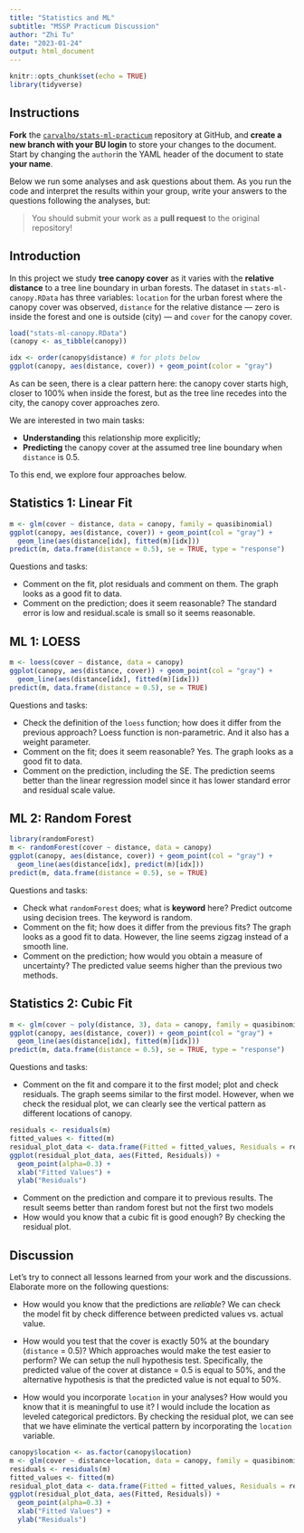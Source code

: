 ```yaml
---
title: "Statistics and ML"
subtitle: "MSSP Practicum Discussion"
author: "Zhi Tu"
date: "2023-01-24"
output: html_document
---
```


```r
knitr::opts_chunk$set(echo = TRUE)
library(tidyverse)

```

## Instructions 

**Fork** the [`carvalho/stats-ml-practicum`](https://github.com/carvalho/stats-ml-practicum) repository at GitHub, and
**create a new branch with your BU login** to store your changes to the document.
Start by changing the `author`in the YAML header of the document to state **your name**.

Below we run some analyses and ask questions about them. As you run the code and
interpret the results within your group, write your answers to the questions following the analyses, but:

> You should submit your work as a **pull request** to the original repository!


## Introduction

In this project we study **tree canopy cover** as it varies with the
**relative distance** to a tree line boundary in urban forests. The dataset in
`stats-ml-canopy.RData` has three variables: `location` for the urban forest
where the canopy cover was observed, `distance` for the relative distance &mdash;
zero is inside the forest and one is outside (city) &mdash; and `cover` for the
canopy cover.

```r
load("stats-ml-canopy.RData")
(canopy <- as_tibble(canopy))

idx <- order(canopy$distance) # for plots below
ggplot(canopy, aes(distance, cover)) + geom_point(color = "gray")
```

As can be seen, there is a clear pattern here: the canopy cover starts high,
closer to 100% when inside the forest, but as the tree line recedes into the
city, the canopy cover approaches zero.

We are interested in two main tasks:

- **Understanding** this relationship more explicitly;
- **Predicting** the canopy cover at the assumed tree line boundary when
`distance` is 0.5.

To this end, we explore four approaches below.

## Statistics 1: Linear Fit

```r
m <- glm(cover ~ distance, data = canopy, family = quasibinomial)
ggplot(canopy, aes(distance, cover)) + geom_point(col = "gray") +
  geom_line(aes(distance[idx], fitted(m)[idx]))
predict(m, data.frame(distance = 0.5), se = TRUE, type = "response")
```

Questions and tasks:

- Comment on the fit, plot residuals and comment on them.
The graph looks as a good fit to data.
- Comment on the prediction; does it seem reasonable?
The standard error is low and residual.scale is small so it seems reasonable.

## ML 1: LOESS

```r
m <- loess(cover ~ distance, data = canopy)
ggplot(canopy, aes(distance, cover)) + geom_point(col = "gray") +
  geom_line(aes(distance[idx], fitted(m)[idx]))
predict(m, data.frame(distance = 0.5), se = TRUE)
```

Questions and tasks:

- Check the definition of the `loess` function; how does it differ from the previous approach?
Loess function is non-parametric. And it also has a weight parameter.
- Comment on the fit; does it seem reasonable?
Yes. The graph looks as a good fit to data.
- Comment on the prediction, including the SE.
The prediction seems better than the linear regression model since it has lower standard error and residual scale value.

## ML 2: Random Forest

```r
library(randomForest)
m <- randomForest(cover ~ distance, data = canopy)
ggplot(canopy, aes(distance, cover)) + geom_point(col = "gray") +
  geom_line(aes(distance[idx], predict(m)[idx]))
predict(m, data.frame(distance = 0.5), se = TRUE)
```

Questions and tasks:

- Check what `randomForest` does; what is **keyword** here?
Predict outcome using decision trees. The keyword is random.
- Comment on the fit; how does it differ from the previous fits?
The graph looks as a good fit to data. However, the line seems zigzag instead of a smooth line.
- Comment on the prediction; how would you obtain a measure of uncertainty?
The predicted value seems higher than the previous two methods.

## Statistics 2: Cubic Fit

```r
m <- glm(cover ~ poly(distance, 3), data = canopy, family = quasibinomial)
ggplot(canopy, aes(distance, cover)) + geom_point(col = "gray") +
  geom_line(aes(distance[idx], fitted(m)[idx]))
predict(m, data.frame(distance = 0.5), se = TRUE, type = "response")
```

Questions and tasks:

- Comment on the fit and compare it to the first model; plot and check residuals.
The graph seems similar to the first model. However, when we check the residual plot, we can clearly see the vertical pattern as different locations of canopy.
```r
residuals <- residuals(m)
fitted_values <- fitted(m)
residual_plot_data <- data.frame(Fitted = fitted_values, Residuals = residuals)
ggplot(residual_plot_data, aes(Fitted, Residuals)) +
  geom_point(alpha=0.3) +
  xlab("Fitted Values") +
  ylab("Residuals")
```


- Comment on the prediction and compare it to previous results.
The result seems better than random forest but not the first two models
- How would you know that a cubic fit is good enough?
By checking the residual plot.

## Discussion

Let's try to connect all lessons learned from your work and the discussions.
Elaborate more on the following questions:

- How would you know that the predictions are *reliable*?
We can check the model fit by check difference between predicted values vs. actual value.
- How would you test that the cover is exactly 50% at the boundary (`distance` = 0.5)? Which approaches would make the test easier to perform?
We can setup the null hypothesis test. Specifically, the predicted value of the cover at distance = 0.5 is equal to 50%, and the alternative hypothesis is that the predicted value is not equal to 50%.

- How would you incorporate `location` in your analyses? How would you know that
it is meaningful to use it?
I would include the location as leveled categorical predictors. By checking the residual plot, we can see that we have eliminate the vertical pattern by incorporating the `location` variable.
```r
canopy$location <- as.factor(canopy$location)
m <- glm(cover ~ distance+location, data = canopy, family = quasibinomial)
residuals <- residuals(m)
fitted_values <- fitted(m)
residual_plot_data <- data.frame(Fitted = fitted_values, Residuals = residuals)
ggplot(residual_plot_data, aes(Fitted, Residuals)) +
  geom_point(alpha=0.3) +
  xlab("Fitted Values") +
  ylab("Residuals")
```




